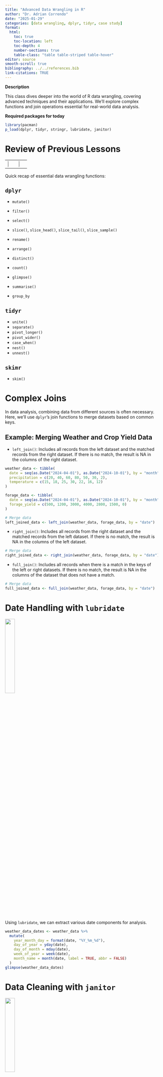 ```yaml
---
title: "Advanced Data Wrangling in R"
author: "Dr. Adrian Correndo"
date: "2025-01-29"
categories: [data wrangling, dplyr, tidyr, case study]
format:
  html:
    toc: true
    toc-location: left
    toc-depth: 4
    number-sections: true
    table-class: "table table-striped table-hover"
editor: source
smooth-scroll: true
bibliography: ../../references.bib
link-citations: TRUE
---
```


**Description** <br/>

This class dives deeper into the world of R data wrangling, covering advanced techniques and their applications. We'll explore complex functions and join operations essential for real-world data analysis.

**Required packages for today** <br/>

```r
library(pacman)
p_load(dplyr, tidyr, stringr, lubridate, janitor)
```

# Review of Previous Lessons

|  |  |
|----|----|
| ![](https://dplyr.tidyverse.org/logo.png){.absolute top="0" right="0" height="45%"} | ![](https://tidyr.tidyverse.org/logo.png){.absolute top="0" right="0" height="45%"} |

Quick recap of essential data wrangling functions: 

::: panel-tabset
## `dplyr` 
-   `mutate()`

-   `filter()`
-   `select()`
-   `slice()`, `slice_head()`, `slice_tail()`, `slice_sample()`
-   `rename()`

-   `arrange()`
-   `distinct()`
-   `count()`

-   `glimpse()`
-   `summarise()`
-   `group_by`

## `tidyr`

-   `unite()`
-   `separate()`
-   `pivot_longer()`
-   `pivot_wider()`
-   `case_when()`
-   `nest()` 
-   `unnest()` 

## `skimr`

- `skim()`

:::

# Complex Joins

In data analysis, combining data from different sources is often necessary. Here, we'll use `dplyr`'s join functions to merge datasets based on common keys.

## Example: Merging Weather and Crop Yield Data

-   `left_join()`: Includes all records from the left dataset and the matched records from the right dataset. If there is no match, the result is NA in the columns of the right dataset.

```r
weather_data <- tibble(
  date = seq(as.Date("2024-04-01"), as.Date("2024-10-01"), by = "month"),
  precipitation = c(20, 40, 60, 80, 50, 30, 2),
  temperature = c(15, 18, 25, 30, 22, 16, 12)
)

forage_data <- tibble(
  date = seq(as.Date("2024-04-01"), as.Date("2024-10-01"), by = "month"),
  forage_yield = c(500, 1200, 3000, 4000, 2800, 1500, 0)
)

# Merge data
left_joined_data <- left_join(weather_data, forage_data, by = "date")
```

-   `right_join()`: Includes all records from the right dataset and the matched records from the left dataset. If there is no match, the result is NA in the columns of the left dataset.

```r
# Merge data
right_joined_data <- right_join(weather_data, forage_data, by = "date")
```

-   `full_join()`: Includes all records when there is a match in the keys of the left or right datasets. If there is no match, the result is NA in the columns of the dataset that does not have a match.

```r
# Merge data
full_joined_data <- full_join(weather_data, forage_data, by = "date")
```

# Date Handling with `lubridate`

![](https://lubridate.tidyverse.org/logo.png){.absolute top="0" right="0" height="25%"}

Using `lubridate`, we can extract various date components for analysis.

```r
weather_data_dates <- weather_data %>%
  mutate(
    year_month_day = format(date, "%Y_%m_%d"),
    day_of_year = yday(date),
    day_of_month = mday(date),
    week_of_year = week(date),
    month_name = month(date, label = TRUE, abbr = FALSE)
  )
glimpse(weather_data_dates)
```

# Data Cleaning with `janitor`

![](https://sfirke.github.io/janitor/reference/figures/logo_small.png){.absolute top="0" right="0" height="25%"}

Sometimes, datasets come with inconsistent column names, which can cause issues in analysis.

```r
messy_weather_data <- tibble(
  `Date Recorded` = seq(as.Date("2024-04-01"), as.Date("2024-10-01"), by = "month"),
  `Precipitation (mm)` = c(20, 40, 60, 80, 50, 30, 2),
  `Temperature..(C,)` = c(15, 18, 25, 30, 22, 16, 12)
)

clean_weather_data <- messy_weather_data %>% clean_names()
clean_weather_data
```

# Checking Data Quality

After merging, it's crucial to check for missing values and duplicates:

```r
data_quality_summary <- full_joined_data %>%
  summarise(across(everything(), ~ sum(is.na(.)), .names = "missing_{.col}"))

duplicate_rows <- full_joined_data %>% get_dupes()

data_quality_summary
duplicate_rows
```

# Final Thoughts and Resources

Data wrangling is a crucial step in data analysis, ensuring datasets are clean, structured, and ready for further exploration. By leveraging `dplyr`, `tidyr`, `janitor`, and `lubridate`, we can efficiently manage and transform our data to extract meaningful insights.

For further reading and practice, consider the following resources:

-   [R for Data Science](https://r4ds.had.co.nz/) by Hadley Wickham & Garrett Grolemund
-   [tidyverse documentation](https://www.tidyverse.org/)
-   [lubridate cheatsheet](https://evoldyn.gitlab.io/evomics-2018/ref-sheets/R_lubridate.pdf)
-   [Data Wrangling with R](https://rstudio-conf-2020.github.io/data-wrangling/) - A comprehensive tutorial

Keep practicing and experimenting with different datasets to solidify your understanding. Happy coding!
